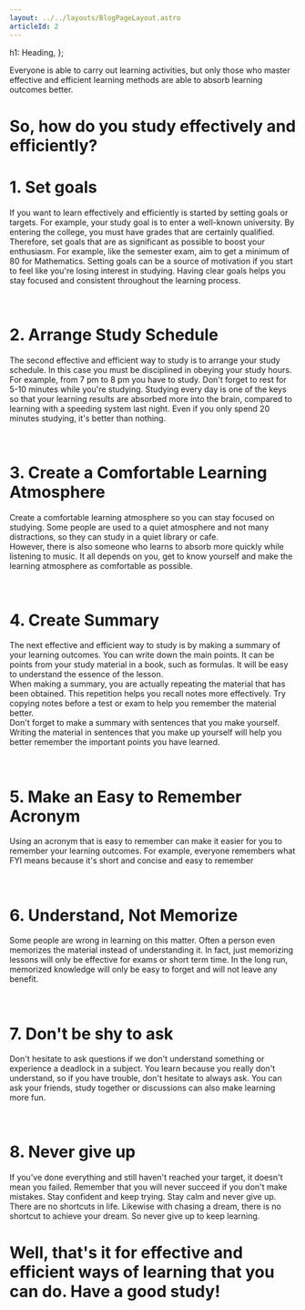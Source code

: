 ```yaml
---
layout: ../../layouts/BlogPageLayout.astro
articleId: 2
---
```


  h1: Heading,
};

Everyone is able to carry out learning activities, but only those who master effective and efficient learning methods are able to absorb learning outcomes better.
# So, how do you study effectively and efficiently?

# 1. Set goals 
If you want to learn effectively and efficiently is started by setting goals or targets. 
For example, your study goal is to enter a well-known university. By entering the college, you must have grades that are
certainly qualified. Therefore, set goals that are as significant as possible to
boost your enthusiasm. For example, like the semester exam, aim to get
a minimum of 80 for Mathematics. Setting goals can be a source of motivation if
you start to feel like you're losing interest in studying. Having clear goals
helps you stay focused and consistent throughout the learning process.

<br />

# 2. Arrange Study Schedule
The second effective and efficient way to study is to arrange your study schedule. In this case you must be disciplined in obeying your study hours. For example, from 7 pm to 8 pm you have to study. Don't forget to rest for 5-10 minutes while you're studying.
Studying every day is one of the keys so that your learning results are absorbed more into the brain, compared to learning with a speeding system last night. Even if you only spend 20 minutes studying, it's better than nothing.

<br />

# 3. Create a Comfortable Learning Atmosphere
Create a comfortable learning atmosphere so you can stay focused on studying. Some people are used to a quiet atmosphere and not many distractions, so they can study in a quiet library or cafe.  
However, there is also someone who learns to absorb more quickly while listening to music. It all depends on you, get to know yourself and make the learning atmosphere as comfortable as possible.

<br />

# 4. Create Summary
The next effective and efficient way to study is by making a summary of your learning outcomes. You can write down the main points. It can be points from your study material in a book, such as formulas. It will be easy to understand the essence of the lesson.  
When making a summary, you are actually repeating the material that has been obtained. This repetition helps you recall notes more effectively. Try copying notes before a test or exam to help you remember the material better.  
Don't forget to make a summary with sentences that you make yourself. Writing the material in sentences that you make up yourself will help you better remember the important points you have learned.

<br />

# 5. Make an Easy to Remember Acronym
Using an acronym that is easy to remember can make it easier for you to remember your learning outcomes. For example, everyone remembers what FYI means because it's short and concise and easy to remember

<br />

# 6. Understand, Not Memorize
Some people are wrong in learning on this matter. Often a person even memorizes the material instead of understanding it. In fact, just memorizing lessons will only be effective for exams or short term time. In the long run, memorized knowledge will only be easy to forget and will not leave any benefit.

<br />

# 7. Don't be shy to ask
Don't hesitate to ask questions if we don't understand something or experience a deadlock in a subject. You learn because you really don't understand, so if you have trouble, don't hesitate to always ask. You can ask your friends, study together or discussions can also make learning more fun.

<br />

# 8. Never give up
If you've done everything and still haven't reached your target, it doesn't mean you failed. Remember that you will never succeed if you don't make mistakes. Stay confident and keep trying.
Stay calm and never give up. There are no shortcuts in life. Likewise with chasing a dream, there is no shortcut to achieve your dream. So never give up to keep learning.
<br />
# Well, that's it for effective and efficient ways of learning that you can do. Have a good study!